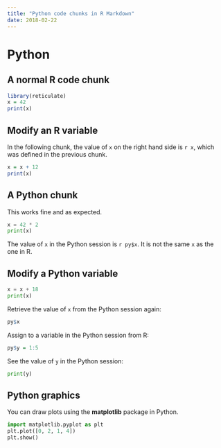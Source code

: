 ```yaml
---
title: "Python code chunks in R Markdown"
date: 2018-02-22
---
```


# Python

## A normal R code chunk

```r
library(reticulate)
x = 42
print(x)
```

## Modify an R variable

In the following chunk, the value of `x` on the right hand side
is `r x`, which was defined in the previous chunk.

```r
x = x + 12
print(x)
```

## A Python chunk

This works fine and as expected. 

```python
x = 42 * 2
print(x) 
```

The value of `x` in the Python session is `r py$x`.
It is not the same `x` as the one in R.

## Modify a Python variable

```python
x = x + 18 
print(x)
```

Retrieve the value of `x` from the Python session again:

```r
py$x
```

Assign to a variable in the Python session from R:

```r
py$y = 1:5
```

See the value of `y` in the Python session:

```python
print(y)
```

## Python graphics

You can draw plots using the **matplotlib** package in Python.

```python
import matplotlib.pyplot as plt
plt.plot([0, 2, 1, 4])
plt.show()
```
